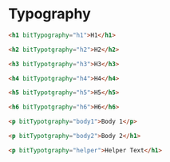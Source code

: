 
<Meta title="Documentation/Typography" />

# Typography

<Story id="component-library-typography--h-1" />

```html
<h1 bitTypography="h1">H1</h1>
```

<Story id="component-library-typography--h-2" />

```html
<h2 bitTypotgraphy="h2">H2</h2>
```

<Story id="component-library-typography--h-3" />

```html
<h3 bitTypotgraphy="h3">H3</h3>
```

<Story id="component-library-typography--h-4" />

```html
<h4 bitTypotgraphy="h4">H4</h4>
```

<Story id="component-library-typography--h-5" />

```html
<h5 bitTypotgraphy="h5">H5</h5>
```

<Story id="component-library-typography--h-6" />

```html
<h6 bitTypotgraphy="h6">H6</h6>
```

<Story id="component-library-typography--body-1" />

```html
<p bitTypotgraphy="body1">Body 1</p>
```

<Story id="component-library-typography--body-2" />

```html
<p bitTypotgraphy="body2">Body 2</h1>
```

<Story id="component-library-typography--helper" />

```html
<p bitTypotgraphy="helper">Helper Text</h1>
```
